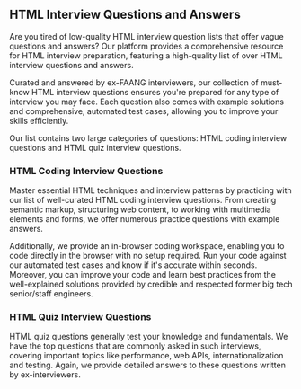 ## HTML Interview Questions and Answers

Are you tired of low-quality HTML interview question lists that offer vague questions and answers? Our platform provides a comprehensive resource for HTML interview preparation, featuring a high-quality list of over <QuestionsCount /> HTML interview questions and answers.

Curated and answered by ex-FAANG interviewers, our collection of must-know HTML interview questions ensures you're prepared for any type of interview you may face. Each question also comes with example solutions and comprehensive, automated test cases, allowing you to improve your skills efficiently.

Our list contains two large categories of questions: HTML coding interview questions and HTML quiz interview questions.

### HTML Coding Interview Questions

Master essential HTML techniques and interview patterns by practicing with our list of well-curated HTML coding interview questions. From creating semantic markup, structuring web content, to working with multimedia elements and forms, we offer numerous practice questions with example answers.

Additionally, we provide an in-browser coding workspace, enabling you to code directly in the browser with no setup required. Run your code against our automated test cases and know if it's accurate within seconds. Moreover, you can improve your code and learn best practices from the well-explained solutions provided by credible and respected former big tech senior/staff engineers.

### HTML Quiz Interview Questions

HTML quiz questions generally test your knowledge and fundamentals. We have the top <QuizQuestionsCount /> questions that are commonly asked in such interviews, covering important topics like performance, web APIs, internationalization and testing. Again, we provide detailed answers to these questions written by ex-interviewers.

